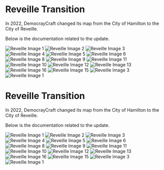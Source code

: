 <span id="reveille-transition"></span>
= Reveille Transition =

In 2022, DemocrayCraft changed its map from the City of Hamilton to the City of Reveille.

Below is the documentation related to the update.

[[File:https://cdn.discordapp.com/attachments/838356841217916989/1171068090184908840/Reveille.png?ex=655b5526&is=6548e026&hm=28374e7db87ea3819a84073e2003b00062f3a29391eafdf6faf8fc8d4ba16d11|Reveille Image 1]] [[File:https://cdn.discordapp.com/attachments/838356841217916989/1171068138050301982/Reveille_2.png?ex=655b5531&is=6548e031&hm=feb6269c670b4aeb426525c563c191171780972a6bdea5fc60ccf10a52cbf3d8|Reveille Image 2]] [[File:https://cdn.discordapp.com/attachments/838356841217916989/1171068459602415696/Reveille-3.png?ex=655b557e&is=6548e07e&hm=4c9c0f11d6116979cfc4c1a2e2e4c66194173f41bfc128ea53f0837eb7cc2a9c|Reveille Image 3]] [[File:https://cdn.discordapp.com/attachments/838356841217916989/1171068243167957094/Reveille-4.png?ex=655b554a&is=6548e04a&hm=c74267dfcaf9581c6c0a1506cefd1d4884fbf65418d8cf9e2a3fc6d87de74b51|Reveille Image 4]] [[File:https://cdn.discordapp.com/attachments/838356841217916989/1171068251120345138/Reveille-5.png?ex=655b554c&is=6548e04c&hm=c5c11b8e5a89335178b24d9fcd114f1b3f2948d6eaeda4e40bcd05eb31abd7ad|Reveille Image 5]] [[File:https://cdn.discordapp.com/attachments/838356841217916989/1171068286834839582/Reveill-6.png?ex=655b5554&is=6548e054&hm=ea5a5ac19cfcd58b5a021b76a4ad9ee1bd08a1bcc1a5b1833d1e4b372b441e3a|Reveille Image 6]] [[File:https://cdn.discordapp.com/attachments/838356841217916989/1171068525721423983/Reveille-8.png?ex=655b558d&is=6548e08d&hm=77a778c806eb0c91d163a958ad8db8664f7e5c12204352c07d0f52015f387568|Reveille Image 8]] [[File:https://media.discordapp.net/attachments/838356841217916989/1171068633473097758/Reveille-9.png?ex=655b55a7&is=6548e0a7&hm=f5372549ac3fdf538be3255b545575faa645f9265c2fb14e791d05c2ce72fd66&width=567&height=671|Reveille Image 9]] [[File:https://media.discordapp.net/attachments/838356841217916989/1171068634836246628/Reveille-11.png?ex=655b55a7&is=6548e0a7&hm=c236e61e7ede6f72d5e0409ca5599a045c0e6036ccbf9ebbef6a5690a0562b10&width=567&height=671|Reveille Image 11]] [[File:https://media.discordapp.net/attachments/838356841217916989/1171068634169364480/Reveille-10.png?ex=655b55a7&is=6548e0a7&hm=5e0a1206b78ef3dfc74cd28c7a524327083c823b2366aa46bf68843c5e399eae&width=567&height=671|Reveille Image 10]] [[File:https://cdn.discordapp.com/attachments/838356841217916989/1171068669762216006/Reveille-12.png?ex=655b55b0&is=6548e0b0&hm=8344f1eb6d966a331bb7f8a40f02aaa71b94c74b4776d11f44e38cae720c221f|Reveille Image 12]] [[File:https://cdn.discordapp.com/attachments/838356841217916989/1171068670450089994/Reveille-13.png?ex=655b55b0&is=6548e0b0&hm=69b46731dfc36a64474d9cfe38e6c0437231f8a1513328d1743473e105d08cd5|Reveille Image 13]] [[File:https://cdn.discordapp.com/attachments/838356841217916989/1171068698677739570/Reveille-16.png?ex=655b55b7&is=6548e0b7&hm=19133d23ca27213b3fb0624ea08d514d2667e74469a29c2e32eea4611f855b85|Reveille Image 16]] [[File:https://cdn.discordapp.com/attachments/838356841217916989/1171068698161852486/Reveille-15.png?ex=655b55b7&is=6548e0b7&hm=aba96449edfbeea62f17388fabe62cdb9aa4e505984ec8e19481af0a69b56a5c|Reveille Image 15]] [[File:https://media.discordapp.net/attachments/838356841217916989/1171068767497895996/Reveille_3.png?ex=655b55c7&is=6548e0c7&hm=1677c118e72970879bc10f1c586fc06523abbc629fcd81ecf843890e96590286&width=1440&height=564|Reveille Image 3]] [[File:https://media.discordapp.net/attachments/838356841217916989/1171068767195889734/Reveille-1.png?ex=655b55c7&is=6548e0c7&hm=821fcfb391a79394dfa967ce6aecd43d4681311982304a0edd9fa57001e341d2&width=1440&height=566|Reveille Image 1]]

<span id="reveille-transition-1"></span>
= Reveille Transition =

In 2022, DemocrayCraft changed its map from the City of Hamilton to the City of Reveille.

Below is the documentation related to the update.

[[File:https://cdn.discordapp.com/attachments/838356841217916989/1171068090184908840/Reveille.png?ex=655b5526&is=6548e026&hm=28374e7db87ea3819a84073e2003b00062f3a29391eafdf6faf8fc8d4ba16d11|Reveille Image 1]] [[File:https://cdn.discordapp.com/attachments/838356841217916989/1171068138050301982/Reveille_2.png?ex=655b5531&is=6548e031&hm=feb6269c670b4aeb426525c563c191171780972a6bdea5fc60ccf10a52cbf3d8|Reveille Image 2]] [[File:https://cdn.discordapp.com/attachments/838356841217916989/1171068459602415696/Reveille-3.png?ex=655b557e&is=6548e07e&hm=4c9c0f11d6116979cfc4c1a2e2e4c66194173f41bfc128ea53f0837eb7cc2a9c|Reveille Image 3]] [[File:https://cdn.discordapp.com/attachments/838356841217916989/1171068243167957094/Reveille-4.png?ex=655b554a&is=6548e04a&hm=c74267dfcaf9581c6c0a1506cefd1d4884fbf65418d8cf9e2a3fc6d87de74b51|Reveille Image 4]] [[File:https://cdn.discordapp.com/attachments/838356841217916989/1171068251120345138/Reveille-5.png?ex=655b554c&is=6548e04c&hm=c5c11b8e5a89335178b24d9fcd114f1b3f2948d6eaeda4e40bcd05eb31abd7ad|Reveille Image 5]] [[File:https://cdn.discordapp.com/attachments/838356841217916989/1171068286834839582/Reveill-6.png?ex=655b5554&is=6548e054&hm=ea5a5ac19cfcd58b5a021b76a4ad9ee1bd08a1bcc1a5b1833d1e4b372b441e3a|Reveille Image 6]] [[File:https://cdn.discordapp.com/attachments/838356841217916989/1171068525721423983/Reveille-8.png?ex=655b558d&is=6548e08d&hm=77a778c806eb0c91d163a958ad8db8664f7e5c12204352c07d0f52015f387568|Reveille Image 8]] [[File:https://media.discordapp.net/attachments/838356841217916989/1171068633473097758/Reveille-9.png?ex=655b55a7&is=6548e0a7&hm=f5372549ac3fdf538be3255b545575faa645f9265c2fb14e791d05c2ce72fd66&width=567&height=671|Reveille Image 9]] [[File:https://media.discordapp.net/attachments/838356841217916989/1171068634836246628/Reveille-11.png?ex=655b55a7&is=6548e0a7&hm=c236e61e7ede6f72d5e0409ca5599a045c0e6036ccbf9ebbef6a5690a0562b10&width=567&height=671|Reveille Image 11]] [[File:https://media.discordapp.net/attachments/838356841217916989/1171068634169364480/Reveille-10.png?ex=655b55a7&is=6548e0a7&hm=5e0a1206b78ef3dfc74cd28c7a524327083c823b2366aa46bf68843c5e399eae&width=567&height=671|Reveille Image 10]] [[File:https://cdn.discordapp.com/attachments/838356841217916989/1171068669762216006/Reveille-12.png?ex=655b55b0&is=6548e0b0&hm=8344f1eb6d966a331bb7f8a40f02aaa71b94c74b4776d11f44e38cae720c221f|Reveille Image 12]] [[File:https://cdn.discordapp.com/attachments/838356841217916989/1171068670450089994/Reveille-13.png?ex=655b55b0&is=6548e0b0&hm=69b46731dfc36a64474d9cfe38e6c0437231f8a1513328d1743473e105d08cd5|Reveille Image 13]] [[File:https://cdn.discordapp.com/attachments/838356841217916989/1171068698677739570/Reveille-16.png?ex=655b55b7&is=6548e0b7&hm=19133d23ca27213b3fb0624ea08d514d2667e74469a29c2e32eea4611f855b85|Reveille Image 16]] [[File:https://cdn.discordapp.com/attachments/838356841217916989/1171068698161852486/Reveille-15.png?ex=655b55b7&is=6548e0b7&hm=aba96449edfbeea62f17388fabe62cdb9aa4e505984ec8e19481af0a69b56a5c|Reveille Image 15]] [[File:https://media.discordapp.net/attachments/838356841217916989/1171068767497895996/Reveille_3.png?ex=655b55c7&is=6548e0c7&hm=1677c118e72970879bc10f1c586fc06523abbc629fcd81ecf843890e96590286&width=1440&height=564|Reveille Image 3]] [[File:https://media.discordapp.net/attachments/838356841217916989/1171068767195889734/Reveille-1.png?ex=655b55c7&is=6548e0c7&hm=821fcfb391a79394dfa967ce6aecd43d4681311982304a0edd9fa57001e341d2&width=1440&height=566|Reveille Image 1]]
